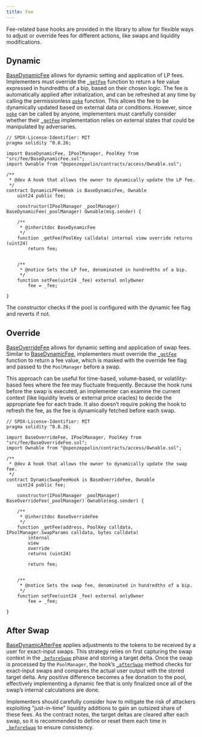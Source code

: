 ```yaml
---
title: Fee
---
```


Fee-related base hooks are provided in the library to allow for flexible ways to adjust or override fees for different actions, like swaps and liquidity modifications.

## Dynamic

[BaseDynamicFee](/uniswap-hooks/api/fee#BaseDynamicFee) allows for dynamic setting and application of LP fees. Implementers must override the [`_getFee`](/uniswap-hooks/api/fee#BaseDynamicFee-_getFee-struct-PoolKey-) function to return a fee value expressed in hundredths of a bip, based on their chosen logic. The fee is automatically applied after initialization, and can be refreshed at any time by calling the permissionless [`poke`](/uniswap-hooks/api/fee#BaseDynamicFee-poke-struct-PoolKey-) function. This allows the fee to be dynamically updated based on external data or conditions. However, since [`poke`](/uniswap-hooks/api/fee#BaseDynamicFee-poke-struct-PoolKey-) can be called by anyone, implementers must carefully consider whether their [`_getFee`](/uniswap-hooks/api/fee#BaseDynamicFee-_getFee-struct-PoolKey-) implementation relies on external states that could be manipulated by adversaries.

```solidity
// SPDX-License-Identifier: MIT
pragma solidity ^0.8.26;

import BaseDynamicFee, IPoolManager, PoolKey from "src/fee/BaseDynamicFee.sol";
import Ownable from "@openzeppelin/contracts/access/Ownable.sol";

/**
 * @dev A hook that allows the owner to dynamically update the LP fee.
 */
contract DynamicLPFeeHook is BaseDynamicFee, Ownable
    uint24 public fee;

    constructor(IPoolManager _poolManager) BaseDynamicFee(_poolManager) Ownable(msg.sender) {

    /**
     * @inheritdoc BaseDynamicFee
     */
    function _getFee(PoolKey calldata) internal view override returns (uint24)
        return fee;


    /**
     * @notice Sets the LP fee, denominated in hundredths of a bip.
     */
    function setFee(uint24 _fee) external onlyOwner
        fee = _fee;

}
```

The constructor checks if the pool is configured with the dynamic fee flag and reverts if not.

## Override

[BaseOverrideFee](/uniswap-hooks/api/fee#BaseOverrideFee) allows for dynamic setting and application of swap fees. Similar to [BaseDynamicFee](/uniswap-hooks/api/fee#BaseDynamicFee), implementers must override the [`_getFee`](/uniswap-hooks/api/fee#BaseOverrideFee-_getFee-struct-PoolKey-) function to return a fee value, which is masked with the override fee flag and passed to the `PoolManager` before a swap.

This approach can be useful for time-based, volume-based, or volatility-based fees where the fee may fluctuate frequently. Because the hook runs before the swap is executed, an implementer can examine the current context (like liquidity levels or external price oracles) to decide the appropriate fee for each trade. It also doesn’t require poking the hook to refresh the fee, as the fee is dynamically fetched before each swap.

```solidity
// SPDX-License-Identifier: MIT
pragma solidity ^0.8.26;

import BaseOverrideFee, IPoolManager, PoolKey from "src/fee/BaseOverrideFee.sol";
import Ownable from "@openzeppelin/contracts/access/Ownable.sol";

/**
 * @dev A hook that allows the owner to dynamically update the swap fee.
 */
contract DynamicSwapFeeHook is BaseOverrideFee, Ownable
    uint24 public fee;

    constructor(IPoolManager _poolManager) BaseOverrideFee(_poolManager) Ownable(msg.sender) {

    /**
     * @inheritdoc BaseOverrideFee
     */
    function _getFee(address, PoolKey calldata, IPoolManager.SwapParams calldata, bytes calldata)
        internal
        view
        override
        returns (uint24)

        return fee;


    /**
     * @notice Sets the swap fee, denominated in hundredths of a bip.
     */
    function setFee(uint24 _fee) external onlyOwner
        fee = _fee;

}
```

## After Swap

[BaseDynamicAfterFee](/uniswap-hooks/api/fee#BaseDynamicAfterFee) applies adjustments to the tokens to be received by a user for exact-input swaps. This strategy relies on first capturing the swap context in the [`_beforeSwap`](/uniswap-hooks/api/base#BaseHook-_beforeSwap-address-struct-PoolKey-struct-IPoolManager-SwapParams-bytes-) phase and storing a target delta. Once the swap is processed by the `PoolManager`, the hook’s [`_afterSwap`](/uniswap-hooks/api/base#BaseHook-_afterSwap-address-struct-PoolKey-struct-IPoolManager-SwapParams-BalanceDelta-bytes-) method checks for exact-input swaps and compares the actual user output with the stored target delta. Any positive difference becomes a fee donation to the pool, effectively implementing a dynamic fee that is only finalized once all of the swap’s internal calculations are done.

Implementers should carefully consider how to mitigate the risk of attackers exploiting "just-in-time" liquidity additions to gain an outsized share of these fees. As the contract notes, the target deltas are cleared after each swap, so it is recommended to define or reset them each time in [`_beforeSwap`](/uniswap-hooks/api/base#BaseHook-_beforeSwap-address-struct-PoolKey-struct-IPoolManager-SwapParams-bytes-) to ensure consistency.
